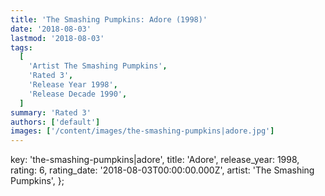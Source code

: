 ```yaml
---
title: 'The Smashing Pumpkins: Adore (1998)'
date: '2018-08-03'
lastmod: '2018-08-03'
tags:
  [
    'Artist The Smashing Pumpkins',
    'Rated 3',
    'Release Year 1998',
    'Release Decade 1990',
  ]
summary: 'Rated 3'
authors: ['default']
images: ['/content/images/the-smashing-pumpkins|adore.jpg']
---
```


  key: 'the-smashing-pumpkins|adore',
  title: 'Adore',
  release_year: 1998,
  rating: 6,
  rating_date: '2018-08-03T00:00:00.000Z',
  artist: 'The Smashing Pumpkins',
};

<MusicRating data={data} />
